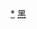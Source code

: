 <div style="position: relative" class="center">
{{Image label begin|image=Administrative Division Harbin.png|width={{{1|630}}}|link=}} 
{{Image label|x=270|y=680|scale={{{1|630}}}/2100|text=[[道里区|<span style="color: black;">'''道里区'''</span>]]}}
{{Image label|x=420|y=670|scale={{{1|630}}}/2100|text=[[南岗区|<span style="color: black;">'''①'''</span>]]}}
{{Image label|x=500|y=540|scale={{{1|630}}}/2100|text=[[道外区|<span style="color: black;">'''道外区'''</span>]]}}
{{Image label|x=460|y=730|scale={{{1|630}}}/2100|text=[[平房区 (哈尔滨市)|<span style="color: black;">'''②'''</span>]]}}
{{Image label|x=300|y=510|scale={{{1|630}}}/2100|text=[[松北区|<span style="color: black;">'''松北区'''</span>]]}}
{{Image label|x=510|y=660|scale={{{1|630}}}/2100|text=[[香坊区|<span style="color: black;">'''③'''</span>]]}}
{{Image label|x=480|y=360|scale={{{1|630}}}/2100|text=[[呼兰区|<span style="color: black;">'''呼兰区'''</span>]]}}
{{Image label|x=640|y=800|scale={{{1|630}}}/2100|text=[[阿城区|<span style="color: black;">'''阿城区'''</span>]]}}
{{Image label|x=200|y=850|scale={{{1|630}}}/2100|text=[[双城区|<span style="color: black;">'''双城区'''</span>]]}}
{{Image label|x=1810|y=290|scale={{{1|630}}}/2100|text=[[依兰县|<span style="color: black;">'''依兰县'''</span>]]}}
{{Image label|x=1430|y=600|scale={{{1|630}}}/2100|text=[[方正县|<span style="color: black;">'''方正县'''</span>]]}}
{{Image label|x=890|y=620|scale={{{1|630}}}/2100|text=[[宾县|<span style="color: black;">'''宾县'''</span>]]}}
{{Image label|x=720|y=260|scale={{{1|630}}}/2100|text=[[巴彦县|<span style="color: black;">'''巴彦县'''</span>]]}}
{{Image label|x=990|y=310|scale={{{1|630}}}/2100|text=[[木兰县|<span style="color: black;">'''木兰县'''</span>]]}}
{{Image label|x=1380|y=310|scale={{{1|630}}}/2100|text=[[通河县|<span style="color: black;">'''通河县'''</span>]]}}
{{Image label|x=1220|y=790|scale={{{1|630}}}/2100|text=[[延寿县|<span style="color: black;">'''延寿县'''</span>]]}}
{{Image label|x=1180|y=1090|scale={{{1|630}}}/2100|text=[[尚志市|<span style="color: black;">'''尚志市'''</span>]]}}
{{Image label|x=790|y=1220|scale={{{1|630}}}/2100|text=[[五常市|<span style="color: black;">'''五常市'''</span>]]}}
{{Image label|x=200|y=1200|scale={{{1|630}}}/2100|text=[[南岗区|<span style="color: black;">'''① 南岗区'''</span>]]}}
{{Image label|x=200|y=1260|scale={{{1|630}}}/2100|text=[[平房区 (哈尔滨市)|<span style="color: black;">'''② 平房区'''</span>]]}}
{{Image label|x=200|y=1320|scale={{{1|630}}}/2100|text=[[香坊区|<span style="color: black;">'''③ 香坊区'''</span>]]}}
</div>
<noinclude>
[[Category:哈尔滨模板| ]]
[[Category:哈尔滨行政区划|*]]
[[Category:中华人民共和国地级行政区划图|黑]]
</noinclude>